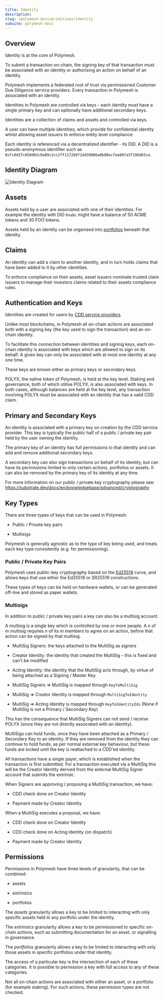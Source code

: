 ```yaml
---
title: Identity
description:
slug: /polymesh-docs/primitives/identity
subsite: polymesh-docs
---
```


## Overview

Identity is at the core of Polymesh.

To submit a transaction on-chain, the signing key of that transaction must be associated with an identity or authorising an action on behalf of an identity.

Polymesh implements a federated root of trust via permissioned Customer Due Diligence service providers. Every transaction in Polymesh is associated with an identity.

Identities in Polymesh are controlled via keys - each identity must have a single primary key and can optionally have additional secondary keys.

Identities are a collection of claims and assets and controlled via keys.

A user can have multiple identities, which provide for confidential identity whilst allowing asset issuers to enforce entity level compliance.

Each identity is referenced via a decentralized identifier - its DID. A DID is a pseudo-anonymous identifier such as `0xfc0d2fc058d02c0a89c2cc2ff11726971dd39886a0b80ecfaa80fa3f196d65ce`.

## Identity Diagram

![Identity Diagram](../images/Identity.png)

## Assets

Assets held by a user are associated with one of their identities. For example the identity with DID `0xabc` might have a balance of 50 ACME tokens and 30 FOO tokens.

Assets held by an identity can be organised into [portfolios](./portfolios-and-custody) beneath that identity.

## Claims

An identity can add a claim to another identity, and in turn holds claims that have been added to it by other identities.

To enforce compliance on their assets, asset issuers nominate trusted claim issuers to manage their investors claims related to their assets compliance rules.

## Authentication and Keys

Identities are created for users by [CDD service providers](./cdd).

Unlike most blockchains, in Polymesh all on-chain actions are associated both with a signing key (the key used to sign the transaction) and an on-chain identity.

To facilitate this connection between identities and signing keys, each on-chain identity is associated with keys which are allowed to sign on its behalf. A given key can only be associated with at most one identity at any one time.

These keys are known either as primary keys or secondary keys.

POLYX, the native token of Polymesh, is held at the key level. Staking and governance, both of which utilise POLYX, is also associated with keys. In both cases, although balances are held at the key level, any transaction involving POLYX must be associated with an identity that has a valid CDD claim.

## Primary and Secondary Keys

An identity is associated with a primary key on creation by the CDD service provider. This key is typically the public half of a public / private key pair held by the user owning the identity.

The primary key of an identity has full permissions to that identity and can add and remove additional secondary keys.

A secondary key can also sign transactions on behalf of its identity, but can have its permissions limited to only certain actions, portfolios or assets. It can also be removed by the primary key of its identity at any time.

For more information on our public / private key cryptography please see:
<https://substrate.dev/docs/en/knowledgebase/advanced/cryptography>

## Key Types

There are three types of keys that can be used in Polymesh:  

- Public / Private key pairs

- Multisigs

Polymesh is generally agnostic as to the type of key being used, and treats each key type consistently (e.g. for permissioning).

### Public / Private Key Pairs

Polymesh uses public-key cryptography based on the [Ed25519](https://substrate.dev/docs/en/knowledgebase/advanced/cryptography#ed25519) curve, and allows keys that use either the Ed25519 or SR25519 constructions.

These types of keys can be held on hardware wallets, or can be generated off-line and stored as paper wallets.

### Multisigs

In addition to public / private key pairs a key can also be a multisig account.

A multisig is a single key which is controlled by one or more people. A *n* of *m* multisig requires *n* of its *m* members to agree on an action, before that action can be signed by that multisig.

- MultiSig Signers: the keys attached to the MultiSig as signers

- Creator Identity: the identity that created the MultiSig - this is fixed and can't be modified

- Acting Identity: the identity that the MultiSig acts through, by virtue of being attached as a Signing / Master Key.

- MultiSig Signers => MultiSig is mapped through `KeyToMultiSig`

- MultiSig => Creator Identity is mapped through `MultiSigToIdentity`

- MultiSig => Acting Identity is mapped through `KeyToIdentityIds` (None if MultiSig is not a Primary / Secondary Key)

This has the consequence that MultiSig Signers can not send / receive POLYX (since they are not directly associated with an identity).

MultiSigs can hold funds, once they have been attached as a Primary / Secondary Key to an identity. If they are removed from the identity they can continue to hold funds, as per normal external key behaviour, but these funds are locked until the key is reattached to a CDD'ed identity.

All transactions have a single payer, which is established when the transaction is first submitted. For a transaction executed via a MultiSig this will be the Creator Identity derived from the external MultiSig Signer account that submits the extrinsic.

When Signers are approving / proposing a MultiSig transaction, we have:

- CDD check done on Creator Identity

- Payment made by Creator Identity

When a MultiSig executes a proposal, we have:

- CDD check done on Creator Identity

- CDD check done on Acting Identity (on dispatch)

- Payment made by Creator Identity

## Permissions

Permissions in Polymesh have three levels of granularity, that can be combined:  

- assets

- extrinsics

- portfolios

The *assets* granularity allows a key to be limited to interacting with only specific assets held in any portfolio under the identity.

The *extrinsics* granularity allows a key to be permissioned to specific on-chain actions, such as submitting documentation for an asset, or signalling in governance.

The *portfolios* granularity allows a key to be limited to interacting with only those assets in specific portfolios under that identity.

The access of a particular key is the intersection of each of these categories. It is possible to permission a key with full access to any of these categories.

Not all on-chain actions are associated with either an asset, or a portfolio (for example staking). For such actions, these permission types are not checked.